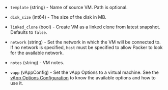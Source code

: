 <!-- Code generated from the comments of the CloneConfig struct in builder/vsphere/clone/step_clone.go; DO NOT EDIT MANUALLY -->

-   `template` (string) - Name of source VM. Path is optional.
    
-   `disk_size` (int64) - The size of the disk in MB.
    
-   `linked_clone` (bool) - Create VM as a linked clone from latest snapshot. Defaults to `false`.
    
-   `network` (string) - Set the network in which the VM will be connected to. If no network is specified, `host`
    must be specified to allow Packer to look for the available network.
    
-   `notes` (string) - VM notes.
    
-   `vapp` (vAppConfig) - Set the vApp Options to a virtual machine.
    See the [vApp Options Configuration](/docs/builders/vmware/vsphere-clone#vapp-options-configuration)
    to know the available options and how to use it.
    